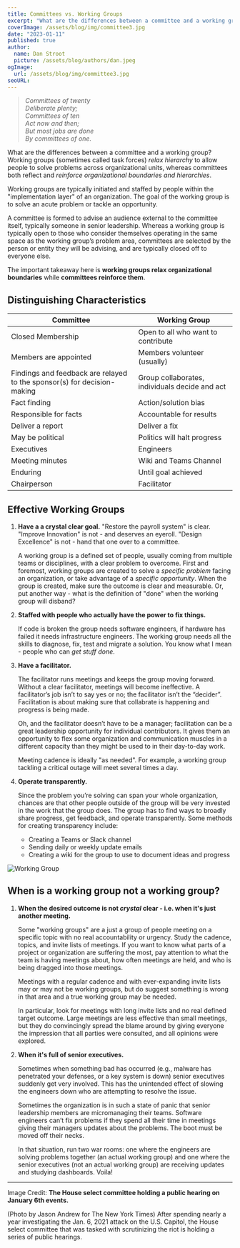 ```yaml
---
title: Committees vs. Working Groups
excerpt: "What are the differences between a committee and a working group? Working groups relax hierarchy to allow people to solve problems across organizational units, whereas committees both reflect and reinforce organizational boundaries and hierarchies."
coverImage: /assets/blog/img/committee3.jpg
date: "2023-01-11"
published: true
author:
  name: Dan Stroot
  picture: /assets/blog/authors/dan.jpeg
ogImage:
  url: /assets/blog/img/committee3.jpg
seoURL:
---
```


> _Committees of twenty<br/>Deliberate plenty;<br/>Committees of ten<br/>Act now and then;<br/>But most jobs are done<br/>By committees of one._

What are the differences between a committee and a working group? Working groups (sometimes called task forces) _relax hierarchy_ to allow people to solve problems across organizational units, whereas committees both reflect and _reinforce organizational boundaries and hierarchies_.

Working groups are typically initiated and staffed by people within the "implementation layer" of an organization. The goal of the working group is to solve an acute problem or tackle an opportunity.

A committee is formed to advise an audience external to the committee itself, typically someone in senior leadership. Whereas a working group is typically open to those who consider themselves operating in the same space as the working group’s problem area, committees are selected by the person or entity they will be advising, and are typically closed off to everyone else.

The important takeaway here is **working groups relax organizational boundaries** while **committees reinforce them**.

## Distinguishing Characteristics

| Committee                                                               | Working Group                                  |
| ----------------------------------------------------------------------- | ---------------------------------------------- |
| Closed Membership                                                       | Open to all who want to contribute             |
| Members are appointed                                                   | Members volunteer (usually)                    |
| Findings and feedback are relayed to the sponsor(s) for decision-making | Group collaborates, individuals decide and act |
| Fact finding                                                            | Action/solution bias                           |
| Responsible for facts                                                   | Accountable for results                        |
| Deliver a report                                                        | Deliver a fix                                  |
| May be political                                                        | Politics will halt progress                    |
| Executives                                                              | Engineers                                      |
| Meeting minutes                                                         | Wiki and Teams Channel                         |
| Enduring                                                                | Until goal achieved                            |
| Chairperson                                                             | Facilitator                                    |

## Effective Working Groups

1. **Have a a crystal clear goal.** "Restore the payroll system" is clear. "Improve Innovation" is not - and deserves an eyeroll. "Design Excellence" is not - hand that one over to a committee.

   A working group is a defined set of people, usually coming from multiple teams or disciplines, with a clear problem to overcome. First and foremost, working groups are created to solve a _specific problem_ facing an organization, or take advantage of a _specific opportunity_. When the group is created, make sure the outcome is clear and measurable. Or, put another way - what is the definition of "done" when the working group will disband?

2. **Staffed with people who actually have the power to fix things.**

   If code is broken the group needs software engineers, if hardware has failed it needs infrastructure engineers. The working group needs all the skills to diagnose, fix, test and migrate a solution. You know what I mean - people who can _get stuff done_.

3. **Have a facilitator.**

   The facilitator runs meetings and keeps the group moving forward. Without a clear facilitator, meetings will become ineffective. A facilitator’s job isn’t to say yes or no; the facilitator isn’t the “decider”. Facilitation is about making sure that collabrate is happening and progress is being made.

   Oh, and the facilitator doesn’t have to be a manager; facilitation can be a great leadership opportunity for individual contributors. It gives them an opportunity to flex some organization and communication muscles in a different capacity than they might be used to in their day-to-day work.

   Meeting cadence is ideally "as needed". For example, a working group tackling a critical outage will meet several times a day.

4. **Operate transparently.**

   Since the problem you’re solving can span your whole organization, chances are that other people outside of the group will be very invested in the work that the group does. The group has to find ways to broadly share progress, get feedback, and operate transparently. Some methods for creating transparency include:

   - Creating a Teams or Slack channel
   - Sending daily or weekly update emails
   - Creating a wiki for the group to use to document ideas and progress

![Working Group](/assets/blog/img/working_group.jpg)

## When is a working group not a working group?

1. **When the desired outcome is not _crystal_ clear - i.e. when it's just another meeting.**

   Some "working groups" are a just a group of people meeting on a specific topic with no real accountability or urgency. Study the cadence, topics, and invite lists of meetings. If you want to know what parts of a project or organization are suffering the most, pay attention to what the team is having meetings about, how often meetings are held, and who is being dragged into those meetings.

   Meetings with a regular cadence and with ever-expanding invite lists may or may not be working groups, but do suggest something is wrong in that area and a true working group may be needed.

   In particular, look for meetings with long invite lists and no real defined target outcome. Large meetings are less effective than small meetings, but they do convincingly spread the blame around by giving everyone the impression that all parties were consulted, and all opinions were explored.

1. **When it's full of senior executives.**

   Sometimes when something bad has occurred (e.g., malware has penetrated your defenses, or a key system is down) senior executives suddenly get very involved. This has the unintended effect of slowing the engineers down who are attempting to resolve the issue.

   Sometimes the organization is in such a state of panic that senior leadership members are micromanaging their teams. Software engineers can’t fix problems if they spend all their time in meetings giving their managers updates about the problems. The boot must be moved off their necks.

   In that situation, run two war rooms: one where the engineers are solving problems together (an actual working group) and one where the senior executives (not an actual working group) are receiving updates and studying dashboards. Voila!

---

Image Credit: **The House select committee holding a public hearing on January 6th events.**

<span className="text-sm">
  (Photo by Jason Andrew for The New York Times) After spending nearly a year
  investigating the Jan. 6, 2021 attack on the U.S. Capitol, the House select
  committee that was tasked with scrutinizing the riot is holding a series of
  public hearings.
</span>
